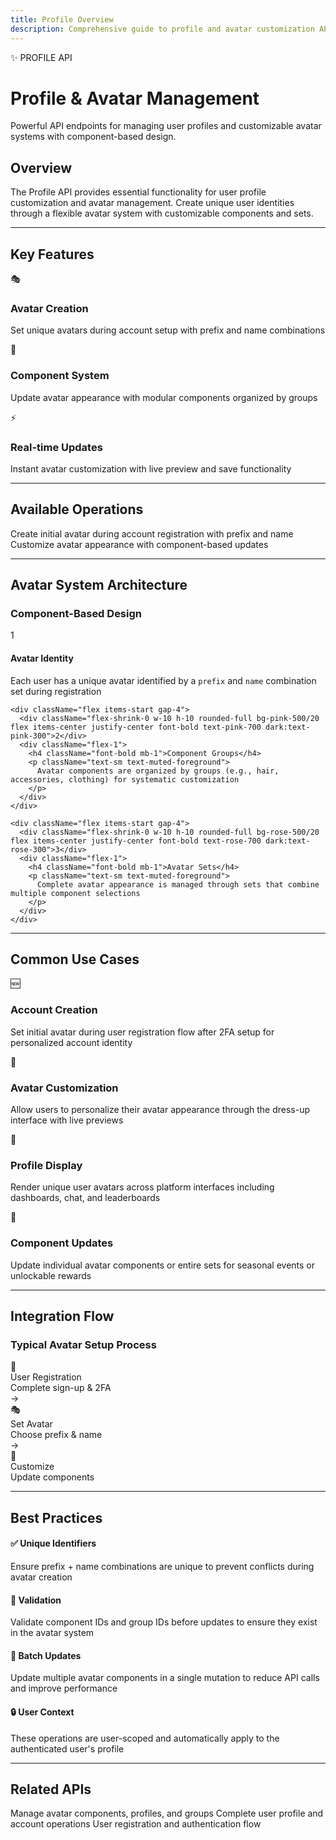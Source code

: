 ```yaml
---
title: Profile Overview
description: Comprehensive guide to profile and avatar customization API endpoints
---
```



<div className="relative overflow-hidden rounded-2xl border bg-gradient-to-br from-purple-600 via-pink-600 to-rose-600 p-8 shadow-2xl mb-8">
  <div className="absolute inset-0 bg-grid-white/10 [mask-image:linear-gradient(0deg,transparent,black)]" />
  <div className="absolute top-0 right-0 w-96 h-96 bg-white/10 rounded-full blur-3xl"></div>
  <div className="relative">
    <div className="inline-flex items-center gap-2 rounded-full bg-white/20 px-4 py-1.5 text-xs font-medium text-white backdrop-blur-sm mb-4">
      <span>✨</span>
      PROFILE API
    </div>
    <h1 className="text-4xl font-black text-white mb-3 tracking-tight">Profile & Avatar Management</h1>
    <p className="text-xl text-purple-100 leading-relaxed max-w-3xl">
      Powerful API endpoints for managing user profiles and customizable avatar systems with component-based design.
    </p>
  </div>
</div>

## Overview

The Profile API provides essential functionality for user profile customization and avatar management. Create unique user identities through a flexible avatar system with customizable components and sets.

---

## Key Features

<div className="grid gap-4 md:grid-cols-2 lg:grid-cols-3 my-8">
  <div className="rounded-xl border border-purple-500/30 bg-gradient-to-br from-purple-500/10 to-pink-500/5 p-6">
    <div className="w-12 h-12 rounded-lg bg-purple-500/20 flex items-center justify-center text-2xl mb-4">
      🎭
    </div>
    <h3 className="font-bold text-lg mb-2">Avatar Creation</h3>
    <p className="text-sm text-muted-foreground">
      Set unique avatars during account setup with prefix and name combinations
    </p>
  </div>

  <div className="rounded-xl border border-pink-500/30 bg-gradient-to-br from-pink-500/10 to-rose-500/5 p-6">
    <div className="w-12 h-12 rounded-lg bg-pink-500/20 flex items-center justify-center text-2xl mb-4">
      🎨
    </div>
    <h3 className="font-bold text-lg mb-2">Component System</h3>
    <p className="text-sm text-muted-foreground">
      Update avatar appearance with modular components organized by groups
    </p>
  </div>

  <div className="rounded-xl border border-rose-500/30 bg-gradient-to-br from-rose-500/10 to-pink-500/5 p-6">
    <div className="w-12 h-12 rounded-lg bg-rose-500/20 flex items-center justify-center text-2xl mb-4">
      ⚡
    </div>
    <h3 className="font-bold text-lg mb-2">Real-time Updates</h3>
    <p className="text-sm text-muted-foreground">
      Instant avatar customization with live preview and save functionality
    </p>
  </div>
</div>

---

## Available Operations

<Cards>
  <Card title="Set Avatar" href="/docs/api/profile/set-avatar">
    Create initial avatar during account registration with prefix and name
  </Card>
  <Card title="Update Avatar Set" href="/docs/api/profile/update-avatar-set">
    Customize avatar appearance with component-based updates
  </Card>
</Cards>

---

## Avatar System Architecture

<div className="rounded-lg border border-purple-500/30 bg-background p-6 mb-6">
  <h3 className="font-bold mb-4 text-lg">Component-Based Design</h3>

  <div className="space-y-4">
    <div className="flex items-start gap-4">
      <div className="flex-shrink-0 w-10 h-10 rounded-full bg-purple-500/20 flex items-center justify-center font-bold text-purple-700 dark:text-purple-300">1</div>
      <div className="flex-1">
        <h4 className="font-bold mb-1">Avatar Identity</h4>
        <p className="text-sm text-muted-foreground">
          Each user has a unique avatar identified by a <code className="bg-purple-500/20 text-purple-700 dark:text-purple-300 px-2 py-0.5 rounded text-xs">prefix</code> and <code className="bg-purple-500/20 text-purple-700 dark:text-purple-300 px-2 py-0.5 rounded text-xs">name</code> combination set during registration
        </p>
      </div>
    </div>

    <div className="flex items-start gap-4">
      <div className="flex-shrink-0 w-10 h-10 rounded-full bg-pink-500/20 flex items-center justify-center font-bold text-pink-700 dark:text-pink-300">2</div>
      <div className="flex-1">
        <h4 className="font-bold mb-1">Component Groups</h4>
        <p className="text-sm text-muted-foreground">
          Avatar components are organized by groups (e.g., hair, accessories, clothing) for systematic customization
        </p>
      </div>
    </div>

    <div className="flex items-start gap-4">
      <div className="flex-shrink-0 w-10 h-10 rounded-full bg-rose-500/20 flex items-center justify-center font-bold text-rose-700 dark:text-rose-300">3</div>
      <div className="flex-1">
        <h4 className="font-bold mb-1">Avatar Sets</h4>
        <p className="text-sm text-muted-foreground">
          Complete avatar appearance is managed through sets that combine multiple component selections
        </p>
      </div>
    </div>
  </div>
</div>

---

## Common Use Cases

<div className="grid gap-4 md:grid-cols-2 my-6">
  <Card className="p-6 hover:shadow-lg transition-shadow">
    <div className="text-3xl mb-3">🆕</div>
    <h3 className="font-bold mb-2">Account Creation</h3>
    <p className="text-sm text-muted-foreground">
      Set initial avatar during user registration flow after 2FA setup for personalized account identity
    </p>
  </Card>

  <Card className="p-6 hover:shadow-lg transition-shadow">
    <div className="text-3xl mb-3">🎨</div>
    <h3 className="font-bold mb-2">Avatar Customization</h3>
    <p className="text-sm text-muted-foreground">
      Allow users to personalize their avatar appearance through the dress-up interface with live previews
    </p>
  </Card>

  <Card className="p-6 hover:shadow-lg transition-shadow">
    <div className="text-3xl mb-3">👤</div>
    <h3 className="font-bold mb-2">Profile Display</h3>
    <p className="text-sm text-muted-foreground">
      Render unique user avatars across platform interfaces including dashboards, chat, and leaderboards
    </p>
  </Card>

  <Card className="p-6 hover:shadow-lg transition-shadow">
    <div className="text-3xl mb-3">🔄</div>
    <h3 className="font-bold mb-2">Component Updates</h3>
    <p className="text-sm text-muted-foreground">
      Update individual avatar components or entire sets for seasonal events or unlockable rewards
    </p>
  </Card>
</div>

---

## Integration Flow

<div className="rounded-xl border border-pink-500/30 bg-background p-6 my-6">
  <h3 className="font-bold mb-6">Typical Avatar Setup Process</h3>

  <div className="flex flex-col md:flex-row items-center justify-between gap-4">
    <div className="flex-1 text-center">
      <div className="w-16 h-16 rounded-full bg-purple-500/20 border-2 border-purple-500 flex items-center justify-center text-2xl mx-auto mb-2">
        📝
      </div>
      <div className="font-bold text-purple-700 dark:text-purple-300">User Registration</div>
      <div className="text-xs text-muted-foreground">Complete sign-up & 2FA</div>
    </div>
    <div className="text-2xl text-muted-foreground">→</div>
    <div className="flex-1 text-center">
      <div className="w-16 h-16 rounded-full bg-pink-500/20 border-2 border-pink-500 flex items-center justify-center text-2xl mx-auto mb-2">
        🎭
      </div>
      <div className="font-bold text-pink-700 dark:text-pink-300">Set Avatar</div>
      <div className="text-xs text-muted-foreground">Choose prefix & name</div>
    </div>
    <div className="text-2xl text-muted-foreground">→</div>
    <div className="flex-1 text-center">
      <div className="w-16 h-16 rounded-full bg-rose-500/20 border-2 border-rose-500 flex items-center justify-center text-2xl mx-auto mb-2">
        🎨
      </div>
      <div className="font-bold text-rose-700 dark:text-rose-300">Customize</div>
      <div className="text-xs text-muted-foreground">Update components</div>
    </div>
  </div>
</div>

---

## Best Practices

<div className="space-y-4 my-6">
  <div className="rounded-lg border-l-4 border-purple-500 bg-purple-500/10 p-4">
    <h4 className="font-bold text-purple-700 dark:text-purple-300 mb-1">✅ Unique Identifiers</h4>
    <p className="text-sm text-purple-900 dark:text-purple-200">
      Ensure prefix + name combinations are unique to prevent conflicts during avatar creation
    </p>
  </div>

  <div className="rounded-lg border-l-4 border-pink-500 bg-pink-500/10 p-4">
    <h4 className="font-bold text-pink-700 dark:text-pink-300 mb-1">🎯 Validation</h4>
    <p className="text-sm text-pink-900 dark:text-pink-200">
      Validate component IDs and group IDs before updates to ensure they exist in the avatar system
    </p>
  </div>

  <div className="rounded-lg border-l-4 border-rose-500 bg-rose-500/10 p-4">
    <h4 className="font-bold text-rose-700 dark:text-rose-300 mb-1">💾 Batch Updates</h4>
    <p className="text-sm text-rose-900 dark:text-rose-200">
      Update multiple avatar components in a single mutation to reduce API calls and improve performance
    </p>
  </div>

  <div className="rounded-lg border-l-4 border-purple-500 bg-purple-500/10 p-4">
    <h4 className="font-bold text-purple-700 dark:text-purple-300 mb-1">🔒 User Context</h4>
    <p className="text-sm text-purple-900 dark:text-purple-200">
      These operations are user-scoped and automatically apply to the authenticated user's profile
    </p>
  </div>
</div>

---

## Related APIs

<Cards>
  <Card title="Avatar Management" href="/docs/api/avatar/avatar-summary">
    Manage avatar components, profiles, and groups
  </Card>
  <Card title="User Management" href="/docs/api/user/user-summary">
    Complete user profile and account operations
  </Card>
  <Card title="Registration" href="/docs/api/registration/sign-up">
    User registration and authentication flow
  </Card>
</Cards>

